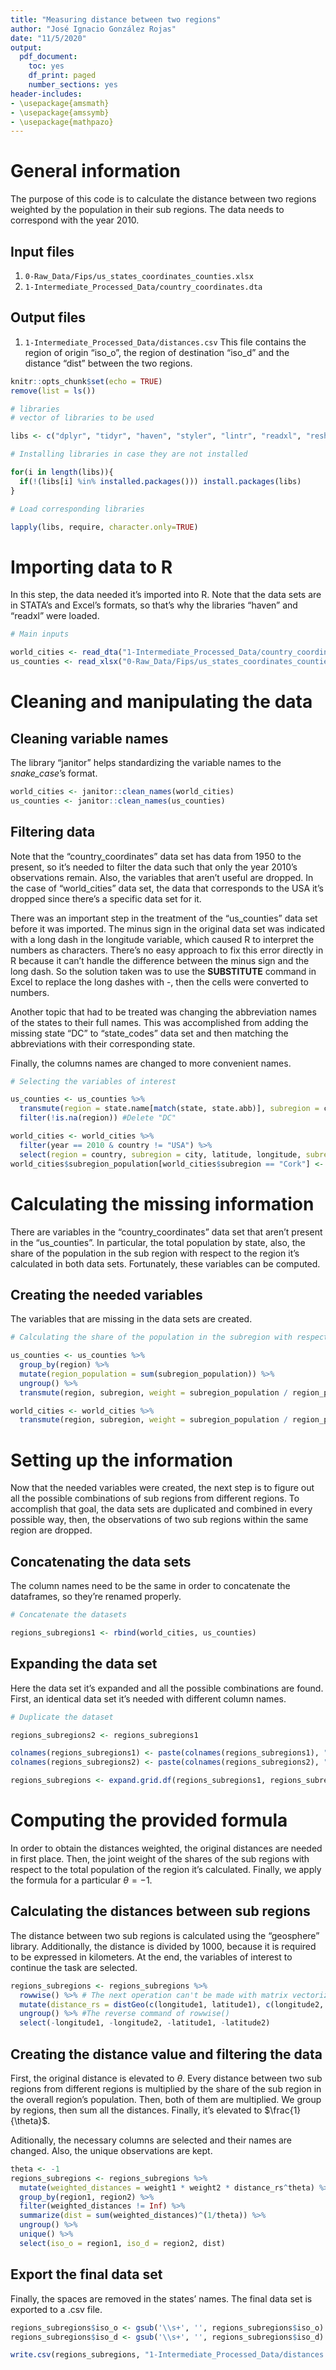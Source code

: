 ```yaml
---
title: "Measuring distance between two regions"
author: "José Ignacio González Rojas"
date: "11/5/2020"
output: 
  pdf_document:
    toc: yes
    df_print: paged
    number_sections: yes
header-includes:
- \usepackage{amsmath}
- \usepackage{amssymb}
- \usepackage{mathpazo}
---
```


# General information

The purpose of this code is to calculate the distance between two regions weighted by the population in their sub regions. The data needs to correspond with the year 2010. 

## Input files

1. `0-Raw_Data/Fips/us_states_coordinates_counties.xlsx`
2. `1-Intermediate_Processed_Data/country_coordinates.dta`

## Output files

1. `1-Intermediate_Processed_Data/distances.csv` This file contains the region of origin "iso_o", the region of destination "iso_d" and the distance "dist" between the two regions. 

```r
knitr::opts_chunk$set(echo = TRUE)
remove(list = ls())
```

```r
# libraries
# vector of libraries to be used

libs <- c("dplyr", "tidyr", "haven", "styler", "lintr", "readxl", "reshape", "janitor", "geosphere")

# Installing libraries in case they are not installed

for(i in length(libs)){ 
  if(!(libs[i] %in% installed.packages())) install.packages(libs) 
}

# Load corresponding libraries

lapply(libs, require, character.only=TRUE)
```
# Importing data to R

In this step, the data needed it's imported into R. Note that the data sets are in STATA's and Excel's formats, so that's why the libraries "haven" and "readxl" were loaded.

```r
# Main inputs

world_cities <- read_dta("1-Intermediate_Processed_Data/country_coordinates.dta")
us_counties <- read_xlsx("0-Raw_Data/Fips/us_states_coordinates_counties.xlsx")
```

# Cleaning and manipulating the data

## Cleaning variable names

The library "janitor" helps standardizing the variable names to the *snake_case*'s format. 
```r
world_cities <- janitor::clean_names(world_cities)
us_counties <- janitor::clean_names(us_counties)
```

## Filtering data

Note that the "country_coordinates" data set has data from 1950 to the present, so it's needed to filter the data such that only the year 2010's observations remain. Also, the variables that aren't useful are dropped. In the case of "world_cities" data set, the data that corresponds to the USA it's dropped since there's a specific data set for it. 

There was an important step in the treatment of the "us_counties" data set before it was imported. The minus sign in the original data set was indicated with a long dash in the longitude variable, which caused R to interpret the numbers as characters. There's no easy approach to fix this error directly in R because it can't handle the difference between the minus sign and the long dash. So the solution taken was to use the **SUBSTITUTE** command in Excel to replace the long dashes with -, then the cells were converted to numbers. 

Another topic that had to be treated was changing the abbreviation names of the states to their full names. This was accomplished from adding the missing state "DC" to "state_codes" data set and then matching the abbreviations with their corresponding state. 

Finally, the columns names are changed to more convenient names. 

```r

# Selecting the variables of interest

us_counties <- us_counties %>% 
  transmute(region = state.name[match(state, state.abb)], subregion = county, subregion_population = population_2010, latitude, longitude) %>% 
  filter(!is.na(region)) #Delete "DC"

world_cities <- world_cities %>% 
  filter(year == 2010 & country != "USA") %>% 
  select(region = country, subregion = city, latitude, longitude, subregion_population = city_population, region_population = country_population)
world_cities$subregion_population[world_cities$subregion == "Cork"] <- 124.391 # This value was missing and it had to be inputed by code
```

# Calculating the missing information

There are variables in the "country_coordinates" data set that aren't present in the "us_counties". In particular, the total population by state, also, the share of the population in the sub region with respect to the region it's calculated in both data sets. Fortunately, these variables can be computed. 

## Creating the needed variables 

The variables that are missing in the data sets are created. 

```r
# Calculating the share of the population in the subregion with respect to the region

us_counties <- us_counties %>%  
  group_by(region) %>% 
  mutate(region_population = sum(subregion_population)) %>% 
  ungroup() %>% 
  transmute(region, subregion, weight = subregion_population / region_population, latitude, longitude)

world_cities <- world_cities %>% 
  transmute(region, subregion, weight = subregion_population / region_population, latitude, longitude)
```

# Setting up the information

Now that the needed variables were created, the next step is to figure out all the possible combinations of sub regions from different regions. To accomplish that goal, the data sets are duplicated and combined in every possible way, then, the observations of two sub regions within the same region are dropped. 

## Concatenating the data sets

The column names need to be the same in order to concatenate the dataframes, so they're renamed properly. 
```r
# Concatenate the datasets

regions_subregions1 <- rbind(world_cities, us_counties)
```

## Expanding the data set

Here the data set it's expanded and all the possible combinations are found. First, an identical data set it's needed with different column names. 

```r
# Duplicate the dataset

regions_subregions2 <- regions_subregions1

colnames(regions_subregions1) <- paste(colnames(regions_subregions1), "1", sep="") #Adds 1 at the end of the variable name
colnames(regions_subregions2) <- paste(colnames(regions_subregions2), "2", sep="") #Adds 2 at the end of the variable name

regions_subregions <- expand.grid.df(regions_subregions1, regions_subregions2) # Combines all the rows in every possible way 
```

# Computing the provided formula

In order to obtain the distances weighted, the original distances are needed in first place. Then, the joint weight of the shares of the sub regions with respect to the total population of the region it's calculated. Finally, we apply the formula for a particular $\theta = -1$. 

## Calculating the distances between sub regions

The distance between two sub regions is calculated using the "geosphere" library. Additionally, the distance is divided by 1000, because it is required to be expressed in kilometers. At the end, the variables of interest to continue the task are selected. 

```r
regions_subregions <- regions_subregions %>% 
  rowwise() %>% # The next operation can't be made with matrix vectorization, that's why it's computed row by row. 
  mutate(distance_rs = distGeo(c(longitude1, latitude1), c(longitude2, latitude2)) / 1000) %>% 
  ungroup() %>% #The reverse command of rowwise()
  select(-longitude1, -longitude2, -latitude1, -latitude2)
```

## Creating the distance value and filtering the data

First, the original distance is elevated to $\theta$. Every distance between two sub regions from different regions is multiplied by the share of the sub region in the overall region's population. Then, both of them are multiplied. We group by regions, then sum all the distances. Finally, it's elevated to $\frac{1}{\theta}$. 

Aditionally, the necessary columns are selected and their names are changed. Also, the unique observations are kept. 

```r
theta <- -1
regions_subregions <- regions_subregions %>% 
  mutate(weighted_distances = weight1 * weight2 * distance_rs^theta) %>% 
  group_by(region1, region2) %>% 
  filter(weighted_distances != Inf) %>% 
  summarize(dist = sum(weighted_distances)^(1/theta)) %>% 
  ungroup() %>% 
  unique() %>% 
  select(iso_o = region1, iso_d = region2, dist)
```

## Export the final data set

Finally, the spaces are removed in the states' names. The final data set is exported to a .csv file. 

```r
regions_subregions$iso_o <- gsub('\\s+', '', regions_subregions$iso_o) # Removing spaces
regions_subregions$iso_d <- gsub('\\s+', '', regions_subregions$iso_d)

write.csv(regions_subregions, "1-Intermediate_Processed_Data/distances.csv")
```